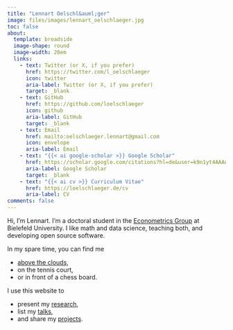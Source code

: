 ```yaml
---
title: "Lennart Oelschl&auml;ger"
image: files/images/lennart_oelschlaeger.jpg
toc: false
about: 
  template: broadside
  image-shape: round
  image-width: 20em
  links:
    - text: Twitter (or X, if you prefer)
      href: https://twitter.com/l_oelschlaeger
      icon: twitter
      aria-label: Twitter (or X, if you prefer)
      target: _blank
    - text: GitHub
      href: https://github.com/loelschlaeger
      icon: github
      aria-label: GitHub
      target: _blank
    - text: Email
      href: mailto:oelschlaeger.lennart@gmail.com
      icon: envelope
      aria-label: Email
    - text: "{{< ai google-scholar >}} Google Scholar"
      href: https://scholar.google.com/citations?hl=de&user=k9n1yt4AAAAJ
      aria-label: Google Scholar
      target: _blank
    - text: "{{< ai cv >}} Curriculum Vitae"
      href: https://loelschlaeger.de/cv
      aria-label: CV
comments: false
---
```


Hi, I'm Lennart. I'm a doctoral student in the [Econometrics Group](https://www.uni-bielefeld.de/fakultaeten/wirtschaftswissenschaften/lehrbereiche/econometrics/) at Bielefeld University. I like math and data science, teaching both, and developing open source software.

In my spare time, you can find me 

- [above the clouds](https://www.youtube.com/watch?v=c2vc8qY3B5c), 
- on the tennis court, 
- or in front of a chess board.

I use this website to

- present my [research](research.qmd), 
- list my [talks](talks.qmd), 
- and share my [projects](projects.qmd).

